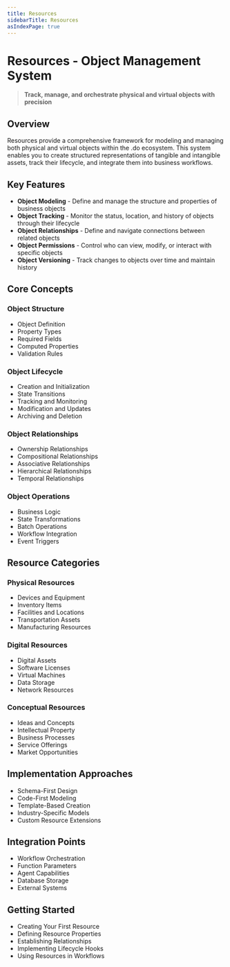 ```yaml
---
title: Resources
sidebarTitle: Resources
asIndexPage: true
---
```


# Resources - Object Management System

> **Track, manage, and orchestrate physical and virtual objects with precision**

## Overview

Resources provide a comprehensive framework for modeling and managing both physical and virtual objects within the .do ecosystem. This system enables you to create structured representations of tangible and intangible assets, track their lifecycle, and integrate them into business workflows.

## Key Features

- **Object Modeling** - Define and manage the structure and properties of business objects
- **Object Tracking** - Monitor the status, location, and history of objects through their lifecycle
- **Object Relationships** - Define and navigate connections between related objects
- **Object Permissions** - Control who can view, modify, or interact with specific objects
- **Object Versioning** - Track changes to objects over time and maintain history

## Core Concepts

### Object Structure

- Object Definition
- Property Types
- Required Fields
- Computed Properties
- Validation Rules

### Object Lifecycle

- Creation and Initialization
- State Transitions
- Tracking and Monitoring
- Modification and Updates
- Archiving and Deletion

### Object Relationships

- Ownership Relationships
- Compositional Relationships
- Associative Relationships
- Hierarchical Relationships
- Temporal Relationships

### Object Operations

- Business Logic
- State Transformations
- Batch Operations
- Workflow Integration
- Event Triggers

## Resource Categories

### Physical Resources

- Devices and Equipment
- Inventory Items
- Facilities and Locations
- Transportation Assets
- Manufacturing Resources

### Digital Resources

- Digital Assets
- Software Licenses
- Virtual Machines
- Data Storage
- Network Resources

### Conceptual Resources

- Ideas and Concepts
- Intellectual Property
- Business Processes
- Service Offerings
- Market Opportunities

## Implementation Approaches

- Schema-First Design
- Code-First Modeling
- Template-Based Creation
- Industry-Specific Models
- Custom Resource Extensions

## Integration Points

- Workflow Orchestration
- Function Parameters
- Agent Capabilities
- Database Storage
- External Systems

## Getting Started

- Creating Your First Resource
- Defining Resource Properties
- Establishing Relationships
- Implementing Lifecycle Hooks
- Using Resources in Workflows
